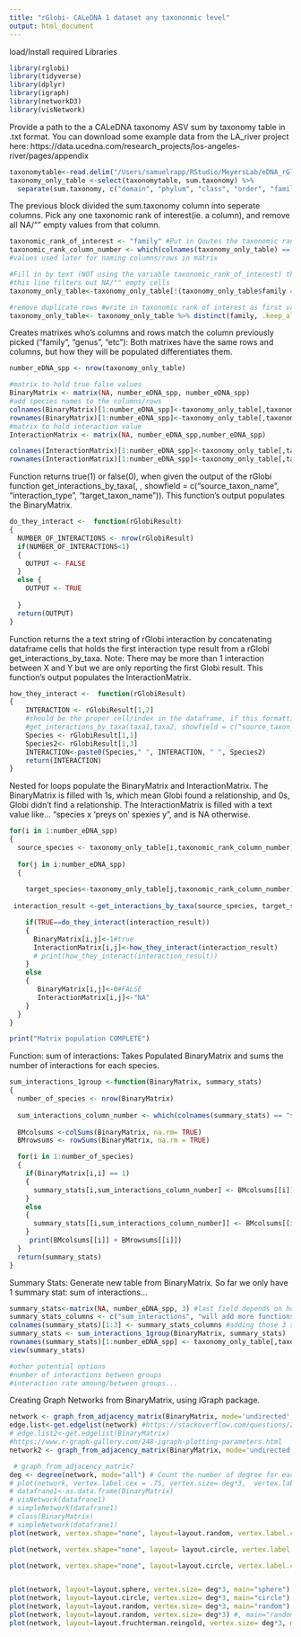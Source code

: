 ```yaml
---
title: "rGlobi- CALeDNA 1 dataset any taxononmic level"
output: html_document
---
```

load/Install required Libraries
```r
library(rglobi)
library(tidyverse)
library(dplyr)
library(igraph)
library(networkD3)
library(visNetwork)
```

Provide a path to the a CALeDNA taxonomy ASV sum by taxonomy table in .txt format.
You can download some example data from the LA_river project here: https://data.ucedna.com/research_projects/los-angeles-river/pages/appendix
```r
taxonomytable<-read.delim("/Users/samuelrapp/RStudio/MeyersLab/eDNA_rGlobi/LA_river_data/LA_river_X12S_ASV_sum_by_taxonomy_70_dc_ed_min5_LA_river_X12S_ASV_sum_by_taxonomy_70_dc_ed_min5.txt")
taxonomy_only_table <-select(taxonomytable, sum.taxonomy) %>% 
  separate(sum.taxonomy, c("domain", "phylum", "class", "order", "family", "genus", "genus_species"), sep = ";",remove=FALSE)
```

The previous block divided the sum.taxonomy column into seperate columns.
Pick any one taxonomic rank of interest(ie. a column), and remove all NA/"" empty values from that column. 
```r
taxonomic_rank_of_interest <- "family" #Put in Qoutes the taxonomic rank: "genus","family", etc you want rGlobi to explore!
taxonomic_rank_column_number <- which(colnames(taxonomy_only_table) == taxonomic_rank_of_interest)
#values used later for naming columns/rows in matrix

#Fill in by text (NOT using the variable taxonomic_rank_of_interest) the taxonomic rank of interest following the dollar signs '$'
#this line filters out NA/"" empty cells 
taxonomy_only_table<-taxonomy_only_table[!(taxonomy_only_table$family == "" | taxonomy_only_table$family=="NA"), ]

#remove duplicate rows #write in taxonomic rank of interest as first variable in distinct(write here,)
taxonomy_only_table<- taxonomy_only_table %>% distinct(family, .keep_all = TRUE)
```

Creates matrixes who's columns and rows match the column previously picked ("family", "genus", "etc"):
Both matrixes have the same rows and columns, but how they will be populated differentiates them.
```r
number_eDNA_spp <- nrow(taxonomy_only_table)

#matrix to hold true false values
BinaryMatrix <- matrix(NA, number_eDNA_spp, number_eDNA_spp)
#add species names to the columns/rows 
colnames(BinaryMatrix)[1:number_eDNA_spp]<-taxonomy_only_table[,taxonomic_rank_column_number]
rownames(BinaryMatrix)[1:number_eDNA_spp]<-taxonomy_only_table[,taxonomic_rank_column_number]
#matrix to hold interaction value 
InteractionMatrix <- matrix(NA, number_eDNA_spp,number_eDNA_spp)

colnames(InteractionMatrix)[1:number_eDNA_spp]<-taxonomy_only_table[,taxonomic_rank_column_number]
rownames(InteractionMatrix)[1:number_eDNA_spp]<-taxonomy_only_table[,taxonomic_rank_column_number]
```

Function returns true(1) or false(0), when given the output of the rGlobi function get_interactions_by_taxa(, , showfield = c("source_taxon_name", "interaction_type", "target_taxon_name")). This function's output populates the BinaryMatrix.
```r
do_they_interact <-  function(rGlobiResult)
{
  NUMBER_OF_INTERACTIONS <- nrow(rGlobiResult)
  if(NUMBER_OF_INTERACTIONS<1)
  {
    OUTPUT <- FALSE
  }
  else {
    OUTPUT <- TRUE
    
  }
  return(OUTPUT)
}
```

Function returns the a text string of rGlobi interaction by concatenating dataframe cells that holds the first interaction type result from a rGlobi get_interactions_by_taxa. Note: There may be more than 1 interaction between X and Y but we are only reporting the first Globi result. This function's output populates the InteractionMatrix.
```r
how_they_interact <-  function(rGlobiResult)
{
    INTERACTION <- rGlobiResult[1,2] 
    #should be the proper cell/index in the dataframe, if this formatting is used
    #get_interactions_by_taxa(taxa1,taxa2, showfield = c("source_taxon_name", "interaction_type", "target_taxon_name"), otherkeys = list("limit"=1)) 
    Species <- rGlobiResult[1,1]
    Species2<- rGlobiResult[1,3]
    INTERACTION<-paste0(Species," ", INTERACTION, " ", Species2)
    return(INTERACTION)
}
```

Nested for loops populate the BinaryMatrix and InteractionMatrix.
The BinaryMatrix is filled with 1s, which mean Globi found a relationship, and 0s, Globi didn't find a relationship. 
The InteractionMatrix is filled with a text value like... "species x 'preys on' spexies y", and is NA otherwise.
```r
for(i in 1:number_eDNA_spp)
{
  source_species <- taxonomy_only_table[i,taxonomic_rank_column_number]
    
  for(j in i:number_eDNA_spp)
  {
  
    target_species<-taxonomy_only_table[j,taxonomic_rank_column_number]
      
 interaction_result <-get_interactions_by_taxa(source_species, target_species, showfield = c("source_taxon_name", "interaction_type", "target_taxon_name"), otherkeys = list("limit"=1)) 

    if(TRUE==do_they_interact(interaction_result))
    {
      BinaryMatrix[i,j]<-1#true
      InteractionMatrix[i,j]<-how_they_interact(interaction_result)
      # print(how_they_interact(interaction_result))
    }
    else
    {
       BinaryMatrix[i,j]<-0#FALSE
       InteractionMatrix[i,j]<-"NA"
    }
  }
}

print("Matrix population COMPLETE")

```

Function: sum of interactions: Takes Populated BinaryMatrix and sums the number of interactions for each species.
```r
sum_interactions_1group <-function(BinaryMatrix, summary_stats)
{
  number_of_species <- nrow(BinaryMatrix)
  
  sum_interactions_column_number <- which(colnames(summary_stats) == "sum_interactions")
  
  BMcolsums <-colSums(BinaryMatrix, na.rm= TRUE) 
  BMrowsums <- rowSums(BinaryMatrix, na.rm = TRUE)

  for(i in 1:number_of_species)
  {
    if(BinaryMatrix[i,i] == 1)    
    {
      summary_stats[i,sum_interactions_column_number] <- BMcolsums[[i]] + BMrowsums[[i]] - 1
    }
    else
    {
      summary_stats[[i,sum_interactions_column_number]] <- BMcolsums[[i]] + BMrowsums[[i]]
    }
     print(BMcolsums[[i]] + BMrowsums[[i]])
  }
  return(summary_stats) 
}
```

Summary Stats: Generate new table from BinaryMatrix. So far we only have 1 summary stat: sum of interactions...
```r
summary_stats<-matrix(NA, number_eDNA_spp, 3) #last field depends on how many variables we want to work with. The number, 3 in this case, must match the following two lines.
summary_stats_columns <- c("sum_interactions", "will add more functions later", "extra column") #3 strings
colnames(summary_stats)[1:3] <- summary_stats_columns #adding those 3 strings
summary_stats <- sum_interactions_1group(BinaryMatrix, summary_stats)
rownames(summary_stats)[1:number_eDNA_spp] <- taxonomy_only_table[,taxonomic_rank_column_number]
view(summary_stats)

#other potential options
#number of interactions between groups
#interaction rate amoung/between groups...
```

Creating Graph Networks from BinaryMatrix, using iGraph package.
```r
network <- graph_from_adjacency_matrix(BinaryMatrix, mode='undirected', diag =F, weighted=TRUE)
edge.list<-get.edgelist(network) #https://stackoverflow.com/questions/24742882/r-igraph-convert-a-weighted-adjacency-matrix-into-weighted-edgelist
# edge.list2<-get.edgelist(BinaryMatrix)
#https://www.r-graph-gallery.com/248-igraph-plotting-parameters.html
network2 <- graph_from_adjacency_matrix(BinaryMatrix, mode='undirected', diag =F)

 # graph_from_adjacency_matrix?
deg <- degree(network, mode="all") # Count the number of degree for each node:
# plot(network, vertex.label.cex = .75, vertex.size= deg*3,  vertex.label.color=c("black"), layout=layout.fruchterman.reingold, main="fruchterman.reingold")
# datafrane1<-as.data.frame(BinaryMatrix)
# visNetwork(datafrane1)
# simpleNetwork(datafrane1)
# class(BinaryMatrix)
# simpleNetwork(datafrane1)
plot(network, vertex.shape="none", layout=layout.random, vertex.label.cex = deg*.25, vertex.label.color=c("black"), main="random")

plot(network, vertex.shape="none", layout= layout.circle, vertex.label.cex = deg*.25, vertex.label.color=c("black"))

plot(network, vertex.shape="none", layout=layout.circle, vertex.label.cex = deg*.25, vertex.label.color=c("black"))


plot(network, layout=layout.sphere, vertex.size= deg*3, main="sphere")
plot(network, layout=layout.circle, vertex.size= deg*3, main="circle")
plot(network, layout=layout.random, vertex.size= deg*3, main="random")
plot(network, layout=layout.random, vertex.size= deg*3) #, main="random")
plot(network, layout=layout.fruchterman.reingold, vertex.size= deg*3, main="fruchterman.reingold")

```

































